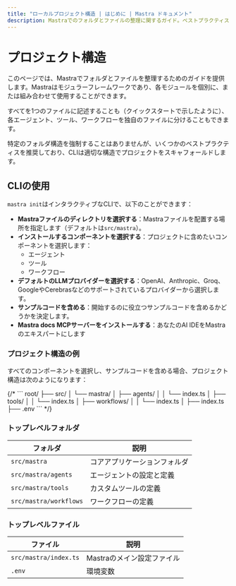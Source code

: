 ```yaml
---
title: "ローカルプロジェクト構造 | はじめに | Mastra ドキュメント"
description: Mastraでのフォルダとファイルの整理に関するガイド。ベストプラクティスと推奨される構造を含みます。
---
```



# プロジェクト構造

このページでは、Mastraでフォルダとファイルを整理するためのガイドを提供します。Mastraはモジュラーフレームワークであり、各モジュールを個別に、または組み合わせて使用することができます。

すべてを1つのファイルに記述することも（クイックスタートで示したように）、各エージェント、ツール、ワークフローを独自のファイルに分けることもできます。

特定のフォルダ構造を強制することはありませんが、いくつかのベストプラクティスを推奨しており、CLIは適切な構造でプロジェクトをスキャフォールドします。

## CLIの使用

`mastra init`はインタラクティブなCLIで、以下のことができます：

- **Mastraファイルのディレクトリを選択する**：Mastraファイルを配置する場所を指定します（デフォルトは`src/mastra`）。
- **インストールするコンポーネントを選択する**：プロジェクトに含めたいコンポーネントを選択します：
  - エージェント
  - ツール
  - ワークフロー
- **デフォルトのLLMプロバイダーを選択する**：OpenAI、Anthropic、Groq、GoogleやCerebrasなどのサポートされているプロバイダーから選択します。
- **サンプルコードを含める**：開始するのに役立つサンプルコードを含めるかどうかを決定します。
- **Mastra docs MCPサーバーをインストールする**：あなたのAI IDEをMastraのエキスパートにします

### プロジェクト構造の例

すべてのコンポーネントを選択し、サンプルコードを含める場合、プロジェクト構造は次のようになります：

<FileTree>
  <FileTree.Folder name="root" defaultOpen>
    <FileTree.Folder name="src" defaultOpen>
      <FileTree.Folder name="mastra" defaultOpen>
        <FileTree.Folder name="agents" defaultOpen>
          <FileTree.File name="index.ts" />
        </FileTree.Folder>
        <FileTree.Folder name="tools" defaultOpen>
          <FileTree.File name="index.ts" />
        </FileTree.Folder>
        <FileTree.Folder name="workflows" defaultOpen>
          <FileTree.File name="index.ts" />
        </FileTree.Folder>
        <FileTree.File name="index.ts" />
      </FileTree.Folder>
    </FileTree.Folder>
    <FileTree.File name=".env" />
  </FileTree.Folder>
</FileTree>
{/* 
```
root/
├── src/
│   └── mastra/
│       ├── agents/
│       │   └── index.ts
│       ├── tools/
│       │   └── index.ts
│       ├── workflows/
│       │   └── index.ts
│       ├── index.ts
├── .env
``` */}

### トップレベルフォルダ

| フォルダ               | 説明                         |
| ---------------------- | ---------------------------- |
| `src/mastra`           | コアアプリケーションフォルダ |
| `src/mastra/agents`    | エージェントの設定と定義     |
| `src/mastra/tools`     | カスタムツールの定義         |
| `src/mastra/workflows` | ワークフローの定義           |

### トップレベルファイル

| ファイル              | 説明                       |
| --------------------- | -------------------------- |
| `src/mastra/index.ts` | Mastraのメイン設定ファイル |
| `.env`                | 環境変数                   |
